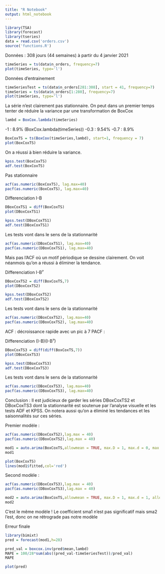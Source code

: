```yaml
---
title: "R Notebook"
output: html_notebook
---
```



```r
library(TSA)
library(forecast)
library(tseries)
data = read.csv('orders.csv')
source('functions.R')
```

Données : 308 jours (44 semaines) à partir du 4 janvier 2021
```r
timeSeries = ts(data$n_orders, frequency=7)
plot(timeSeries, type='l')
```
Données d'entrainement
```r
timeSeriesTest = ts(data$n_orders[281:308], start = 41, frequency=7)
timeSeries = ts(data$n_orders[1:280], frequency=7)
plot(timeSeries, type='l')
```



La série n'est clairement pas stationnaire. On peut dans un premier temps tenter de réduire la variance par une transformation de BoxCox

```r
lambd = BoxCox.lambda(timeSeries)
```

-1 : 8.9% (BoxCox.lambda(timeSeries))
-0.3 : 9.54%
-0.7 : 8.9%

```r
BoxCoxTS = ts(BoxCox(timeSeries,lambd), start=1, frequency = 7)
plot(BoxCoxTS)
```
On a réussi à bien réduire la variance.

```r
kpss.test(BoxCoxTS)
adf.test(BoxCoxTS)
```
Pas stationnaire

```r
acf(as.numeric(BoxCoxTS), lag.max=40)
pacf(as.numeric(BoxCoxTS), lag.max=40)
```

Differenciation I-B
```r
DBoxCoxTS1 = diff(BoxCoxTS)
plot(DBoxCoxTS1)
```

```r
kpss.test(DBoxCoxTS1)
adf.test(DBoxCoxTS1)
```
Les tests vont dans le sens de la stationnarité
```r
acf(as.numeric(DBoxCoxTS1), lag.max=40)
pacf(as.numeric(DBoxCoxTS1), lag.max=40)
```
Mais pas l'ACF où un motif périodique se dessine clairement.
On voit néanmois qu'on a réussi à éliminer la tendance.


Differenciation I-B⁷
```r
DBoxCoxTS2 = diff(BoxCoxTS,7)
plot(DBoxCoxTS2)
```

```r
kpss.test(DBoxCoxTS2)
adf.test(DBoxCoxTS2)
```
Les tests vont dans le sens de la stationnarité

```r
acf(as.numeric(DBoxCoxTS2), lag.max=40)
pacf(as.numeric(DBoxCoxTS2), lag.max=40)
```
ACF : décroissance rapide avec un pic à 7
PACF : 


Differenciation (I-B)(I-B⁷)
```r
DBoxCoxTS3 = diff(diff(BoxCoxTS,7))
plot(DBoxCoxTS3)
```

```r
kpss.test(DBoxCoxTS3)
adf.test(DBoxCoxTS3)
```
Les tests vont dans le sens de la stationnarité

```r
acf(as.numeric(DBoxCoxTS3), lag.max=40)
pacf(as.numeric(DBoxCoxTS3), lag.max=40)
```


Conclusion : Il est judicieux de garder les séries DBoxCoxTS2 et DBoxCoxTS3 dont la stationnarité est soutenue par l'analyse visuelle et les tests ADF et KPSS. On notera aussi qu'on a éliminé les tendances et les saisonnalités sur ces séries.

Premier modèle :

```r
acf(as.numeric(DBoxCoxTS2),lag.max = 40)
pacf(as.numeric(DBoxCoxTS2),lag.max = 40)
```

```r
mod1 = auto.arima(BoxCoxTS,allowmean = TRUE, max.D = 1, max.d = 0, max.p = 8, max.q = 7, allowdrift = TRUE)
mod1
```

```r
plot(BoxCoxTS)
lines(mod1$fitted,col='red')
```


Second modèle :

```r
acf(as.numeric(DBoxCoxTS3),lag.max = 40)
pacf(as.numeric(DBoxCoxTS3),lag.max = 40)
```

```r
mod2 = auto.arima(BoxCoxTS,allowmean = TRUE, max.D = 1, max.d = 1, allowdrift = TRUE)
mod2
```
C'est le même modèle !
Le coefficient sma1 n'est pas significatif mais sma2 l'est, donc on ne rétrograde pas notre modèle


Erreur finale
```r
library(bimixt)
pred = forecast(mod1,h=28)

pred_val = boxcox.inv(pred$mean,lambd)
MAPE = 100/28*sum(abs((pred_val-timeSeriesTest))/pred_val)
MAPE

plot(pred)
```



